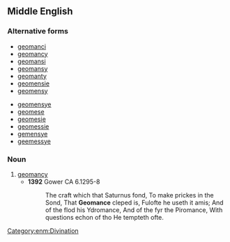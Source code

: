 ==Middle English==

===Alternative forms===
{{top2}}
*[[geomanci]]
*[[geomancy#Middle English|geomancy]]
*[[geomansi]]
*[[geomansy]]
*[[geomanty]]
*[[geomensie]]
*[[geomensy]]
{{mid2}}
*[[geomensye]]
*[[geomese]]
*[[geomesie]]
*[[geomessie]]
*[[gemensye]]
*[[geemessye]]
{{bottom}}

===Noun===
{{enm-noun|-}}

# [[geomancy]]
#*'''1392''' Gower CA 6.1295-8
#*:The craft which that Saturnus fond, To make prickes in the Sond, That '''Geomance''' cleped is, Fulofte he useth it amis; And of the flod his Ydromance, And of the fyr the Piromance, With questions echon of tho He tempteth ofte.

[[Category:enm:Divination]]